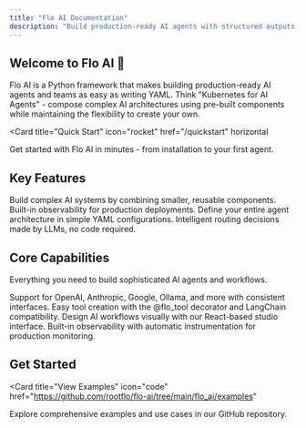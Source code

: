 ```yaml
---
title: "Flo AI Documentation"
description: "Build production-ready AI agents with structured outputs, tool integration, and multi-LLM support"
---
```


## Welcome to Flo AI 🌊

Flo AI is a Python framework that makes building production-ready AI agents and teams as easy as writing YAML. Think "Kubernetes for AI Agents" - compose complex AI architectures using pre-built components while maintaining the flexibility to create your own.

<Card
  title="Quick Start"
  icon="rocket"
  href="/quickstart"
  horizontal
>
  Get started with Flo AI in minutes - from installation to your first agent.
</Card>

## Key Features

<Columns cols={2}>
  <Card
    title="🔌 Truly Composable"
    icon="puzzle-piece"
    href="/essentials/agents"
  >
    Build complex AI systems by combining smaller, reusable components.
  </Card>
  <Card
    title="🏗️ Built-in observability"
    icon="shield-check"
    href="/essentials/telemetry"
  >
    Built-in observability for production deployments.
  </Card>
  <Card
    title="📝 YAML-First"
    icon="file-code"
    href="/essentials/yaml-workflows"
  >
    Define your entire agent architecture in simple YAML configurations.
  </Card>
  <Card
    title="🧠 LLM-Powered Routing"
    icon="route"
    href="/essentials/routing"
  >
    Intelligent routing decisions made by LLMs, no code required.
  </Card>
</Columns>

## Core Capabilities

Everything you need to build sophisticated AI agents and workflows.

<Columns cols={2}>
  <Card
    title="Multi-LLM Support"
    icon="brain"
    href="/essentials/llm-providers"
  >
    Support for OpenAI, Anthropic, Google, Ollama, and more with consistent interfaces.
  </Card>
  <Card
    title="Tool Integration"
    icon="wrench"
    href="/essentials/tools"
  >
    Easy tool creation with the @flo_tool decorator and LangChain compatibility.
  </Card>
  <Card
    title="Visual Studio"
    icon="palette"
    href="/essentials/studio"
  >
    Design AI workflows visually with our React-based studio interface.
  </Card>
  <Card
    title="OpenTelemetry"
    icon="chart-line"
    href="/essentials/telemetry"
  >
    Built-in observability with automatic instrumentation for production monitoring.
  </Card>
</Columns>

## Get Started

<Card
  title="View Examples"
  icon="code"
  href="https://github.com/rootflo/flo-ai/tree/main/flo_ai/examples"
>
  Explore comprehensive examples and use cases in our GitHub repository.
</Card>
